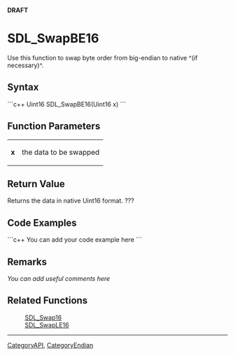<!-- pragma section-numbers off -->
<!-- pragma disable-camelcase -->
'''DRAFT'''

= SDL_SwapBE16 =
Use this function to swap byte order from big-endian to native ^(if necessary)^.


== Syntax ==
```c++
Uint16 SDL_SwapBE16(Uint16 x)
```

== Function Parameters ==
{|
|'''x'''
|the data to be swapped
|}

== Return Value ==
Returns the data in native Uint16 format. ???

== Code Examples ==
```c++
You can add your code example here
```

== Remarks ==
''You can add useful comments here''

== Related Functions ==
:[[SDL_Swap16]]
:[[SDL_SwapLE16]]

----
[[CategoryAPI]], [[CategoryEndian]]
